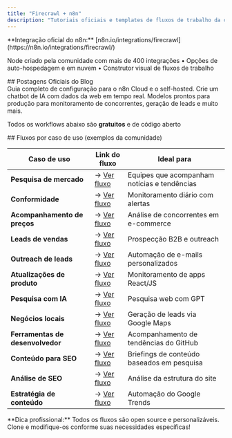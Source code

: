 ```yaml
---
title: "Firecrawl + n8n"
description: "Tutoriais oficiais e templates de fluxos de trabalho da comunidade para a integração Firecrawl + n8n"
---
```


<Note>
**Integração oficial do n8n:** [n8n.io/integrations/firecrawl](https://n8n.io/integrations/firecrawl/)

Node criado pela comunidade com mais de 400 integrações • Opções de auto-hospedagem e em nuvem • Construtor visual de fluxos de trabalho
</Note>

<div id="official-blog-posts">
  ## Postagens Oficiais do Blog
</div>

<CardGroup cols={2}>
  <Card title="Introdução ao n8n" icon="rocket" href="https://www.firecrawl.dev/blog/firecrawl-n8n-web-automation">
    Guia completo de configuração para o n8n Cloud e o self-hosted. Crie um chatbot de IA com dados da web em tempo real.
  </Card>

  <Card title="8 Modelos de Workflow" icon="layer-group" href="https://www.firecrawl.dev/blog/n8n-web-scraping-workflow-templates">
    Modelos prontos para produção para monitoramento de concorrentes, geração de leads e muito mais.
  </Card>
</CardGroup>

<Info>Todos os workflows abaixo são **gratuitos** e de código aberto</Info>

<div id="workflows-by-use-case-community-examples">
  ## Fluxos por caso de uso (exemplos da comunidade)
</div>

| Caso de uso | Link do fluxo | Ideal para |
|----------|----------|----------|
| **Pesquisa de mercado** | → [Ver fluxo](https://n8n.io/workflows/4588) | Equipes que acompanham notícias e tendências |
| **Conformidade** | → [Ver fluxo](https://n8n.io/workflows/5591) | Monitoramento diário com alertas |
| **Acompanhamento de preços** | → [Ver fluxo](https://n8n.io/workflows/3101) | Análise de concorrentes em e-commerce |
| **Leads de vendas** | → [Ver fluxo](https://n8n.io/workflows/5786) | Prospecção B2B e outreach |
| **Outreach de leads** | → [Ver fluxo](https://n8n.io/workflows/8520) | Automação de e-mails personalizados |
| **Atualizações de produto** | → [Ver fluxo](https://n8n.io/workflows/5510) | Monitoramento de apps React/JS |
| **Pesquisa com IA** | → [Ver fluxo](https://n8n.io/workflows/6343) | Pesquisa web com GPT |
| **Negócios locais** | → [Ver fluxo](https://n8n.io/workflows/4573) | Geração de leads via Google Maps |
| **Ferramentas de desenvolvedor** | → [Ver fluxo](https://n8n.io/workflows/7394) | Acompanhamento de tendências do GitHub |
| **Conteúdo para SEO** | → [Ver fluxo](https://n8n.io/workflows/8289) | Briefings de conteúdo baseados em pesquisa |
| **Análise de SEO** | → [Ver fluxo](https://n8n.io/workflows/7379) | Análise da estrutura do site |
| **Estratégia de conteúdo** | → [Ver fluxo](https://n8n.io/workflows/7372) | Automação do Google Trends |

<Tip>
**Dica profissional:** Todos os fluxos são open source e personalizáveis. Clone e modifique-os conforme suas necessidades específicas!
</Tip>